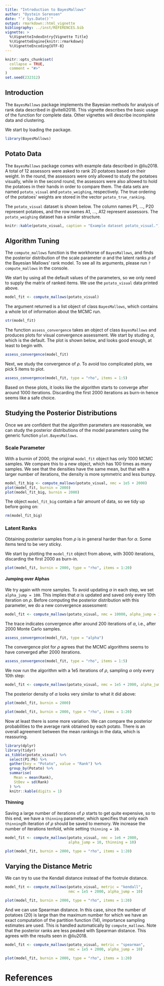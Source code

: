 ```yaml
---
title: "Introduction to BayesMallows"
author: "Oystein Sorensen"
date: "`r Sys.Date()`"
output: rmarkdown::html_vignette
bibliography: ../inst/REFERENCES.bib
vignette: >
  %\VignetteIndexEntry{Vignette Title}
  %\VignetteEngine{knitr::rmarkdown}
  %\VignetteEncoding{UTF-8}
---
```


```r
knitr::opts_chunk$set(
  collapse = TRUE,
  comment = "#>"
)
set.seed(232312)
```

## Introduction

The `BayesMallows` package implements the Bayesian methods for analysis of rank data described in @vitelli2018. This vignette describes the basic usage of the function for complete data. Other vignettes will describe incomplete data and clustering.

We start by loading the package.
```r
library(BayesMallows)
```


## Potato Data

The `BayesMallows` package comes with example data described in @liu2018. A total of 12 assessors were asked to rank 20 potatoes based on their weight. In the round, the assessors were only allowed to study the potatoes visually, while in the second round, the assessors were also allowed to hold the potatoes in their hands in order to compare them. The data sets are named `potato_visual` and `potato_weighing`, respectively. The true ordering of the potatoes' weights are stored in the vector `potato_true_ranking`.

The `potato_visual` dataset is shown below. The column names P1, ..., P20 represent potatoes, and the row names A1, ..., A12 represent assessors. The `potato_weighing` dataset has a similar structure.

```r
knitr::kable(potato_visual, caption = "Example dataset potato_visual.")
```


## Algorithm Tuning

The `compute_mallows` function is the workhorse of `BayesMallows`, and finds the posterior distribution of the scale parameter $\alpha$ and the latent ranks $\rho$ of the Bayesian Mallows' rank model. To see all its arguments, please run `?compute_mallows` in the console.

We start by using all the default values of the parameters, so we only need to supply the matrix of ranked items. We use the `potato_visual` data printed above.

```r
model_fit <- compute_mallows(potato_visual)
```

The argument returned is a list object of class `BayesMallows`, which contains a whole lot of information about the MCMC run.

```r
str(model_fit)
```

The function `assess_convergence` takes an object of class `BayesMallows` and produces plots for visual convergence assessment. We start by studing $\alpha$, which is the default. The plot is shown below, and looks good enough, at least to begin with.

```r
assess_convergence(model_fit)
```

Next, we study the convergence of $\rho$. To avoid too complicated plots, we pick 5 items to plot.

```r
assess_convergence(model_fit, type = "rho", items = 1:5)
```

Based on these plots, it looks like the algorithm starts to converge after around 1000 iterations. Discarding the first 2000 iterations as burn-in hence seems like a safe choice.

## Studying the Posterior Distributions

Once we are confident that the algorithm parameters are reasonable, we can study the posterior distributions of the model parameters using the generic function `plot.BayesMallows`.

### Scale Parameter

With a burnin of 2000, the original `model_fit` object has only 1000 MCMC samples. We compare this to a new object, which has 100 times as many samples. We see that the densities have the same mean, but that with a larger number of iterations, the density is more symmetric and less bumpy.

```r
model_fit_big <- compute_mallows(potato_visual, nmc = 1e5 + 2000)
plot(model_fit, burnin = 2000)
plot(model_fit_big, burnin = 2000)
```


The object `model_fit_big` contain a fair amount of data, so we tidy up before going on:
```r
rm(model_fit_big)
```


### Latent Ranks

Obtaining posterior samples from $\rho$ is in general harder than for $\alpha$. Some items tend to be very sticky. 

We start by plotting the `model_fit` object from above, with 3000 iterations, discarding the first 2000 as burn-in.

```r
plot(model_fit, burnin = 2000, type = "rho", items = 1:20)
```

#### Jumping over Alphas
We try again with more samples. To avoid updating $\alpha$ in each step, we set `alpha_jump = 100`. This implies that $\alpha$ is updated and saved only every 10th iteration on $\rho$. Before computing the posterior distribution with this parameter, we do a new convergence assessment:

```r
model_fit <- compute_mallows(potato_visual, nmc = 10000, alpha_jump = 10)
```

The trace indicates convergence after around 200 iterations of $\alpha$, i.e., after 2000 Monte Carlo samples. 

```r
assess_convergence(model_fit, type = "alpha")
```

The convergence plot for $\rho$ agrees that the MCMC algorithms seems to have converged after 2000 iterations.

```r
assess_convergence(model_fit, type = "rho", items = 1:5)
```

We now run the algorithm with a 1e5 iterations of $\rho$, sampling $\alpha$ only every 10th step:

```r
model_fit <- compute_mallows(potato_visual, nmc = 1e5 + 2000, alpha_jump = 10)
```

The posterior density of $\alpha$ looks very similar to what it did above:
```r
plot(model_fit, burnin = 2000)
```

```r
plot(model_fit, burnin = 2000, type = "rho", items = 1:20)
```

Now at least there is some more variation. We can compare the posterior probabilities to the average rank obtained by each potato. There is an overall agreement between the mean rankings in the data, which is reassuring.

```r
library(dplyr)
library(tidyr)
as_tibble(potato_visual) %>% 
  select(P1:P6) %>% 
  gather(key = "Potato", value = "Rank") %>% 
  group_by(Potato) %>% 
  summarise(
    Mean = mean(Rank),
    StDev = sd(Rank)
  ) %>% 
  knitr::kable(digits = 1)
```

#### Thinning
Saving a large number of iterations of $\rho$ starts to get quite expensive, so to this end, we have a `thinning` parameter, which specifies that only each `thinning`th iteration of $\rho$ should be saved to memory. We increase the number of iterations tenfold, while setting `thinning = 10`.

```r
model_fit <- compute_mallows(potato_visual, nmc = 1e6 + 2000, 
                             alpha_jump = 10, thinning = 10)
```

```r
plot(model_fit, burnin = 2000, type = "rho", items = 1:20)
```

## Varying the Distance Metric
We can try to use the Kendall distance instead of the footrule distance.

```r
model_fit <- compute_mallows(potato_visual, metric = "kendall",
                             nmc = 1e5 + 2000, alpha_jump = 10)
```

```r
plot(model_fit, burnin = 2000, type = "rho", items = 1:20)
```

And we can use Spearman distance. In this case, since the number of potatoes (20) is large than the maximum number for which we have an exact computation of the partition function (14), importance sampling estimates are used. This is handled automatically by `compute_mallows`. Note that the posterior ranks are less peaked with Spearman distance. This agrees with the results seen in @liu2018.

```r
model_fit <- compute_mallows(potato_visual, metric = "spearman",
                             nmc = 1e5 + 2000, alpha_jump = 10)
```

```r
plot(model_fit, burnin = 2000, type = "rho", items = 1:20)
```


# References
